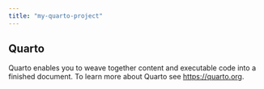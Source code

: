 ```yaml
---
title: "my-quarto-project"
---
```


## Quarto

Quarto enables you to weave together content and executable code into a finished document. To learn more about Quarto see <https://quarto.org>.

